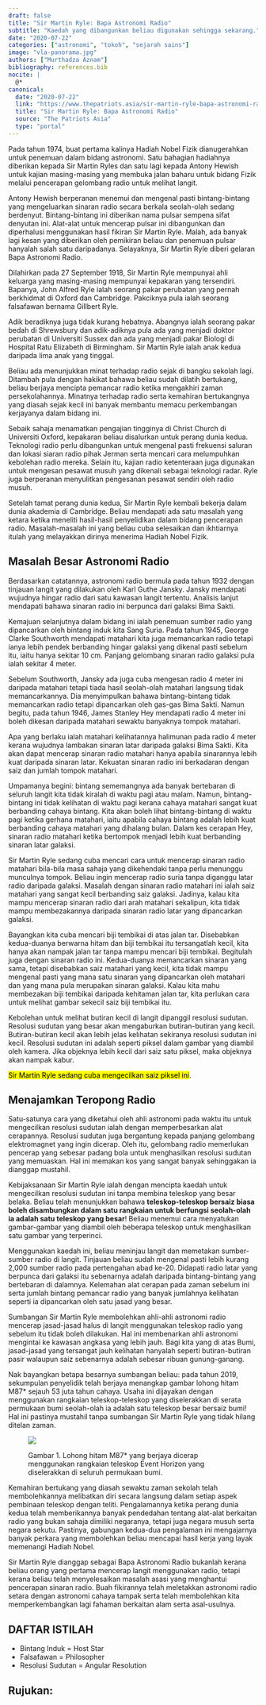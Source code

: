 ```yaml
---
draft: false
title: "Sir Martin Ryle: Bapa Astronomi Radio"
subtitle: "Kaedah yang dibangunkan beliau digunakan sehingga sekarang."
date: "2020-07-22"
categories: ["astronomi", "tokoh", "sejarah sains"]
image: "vla-panorama.jpg"
authors: ["Murthadza Aznam"]
bibliography: references.bib
nocite: |
  @*
canonical:
  date: "2020-07-22"
  link: "https://www.thepatriots.asia/sir-martin-ryle-bapa-astronomi-radio/"
  title: "Sir Martin Ryle: Bapa Astronomi Radio"
  source: "The Patriots Asia"
  type: "portal"
---
```


Pada tahun 1974, buat pertama kalinya Hadiah Nobel Fizik dianugerahkan untuk penemuan dalam bidang astronomi.
Satu bahagian hadiahnya diberikan kepada Sir Martin Ryles dan satu lagi kepada Antony Hewish untuk kajian masing-masing yang membuka jalan baharu untuk bidang Fizik melalui pencerapan gelombang radio untuk melihat langit.

Antony Hewish berperanan menemui dan mengenal pasti bintang-bintang yang mengeluarkan sinaran radio secara berkala seolah-olah sedang berdenyut.
Bintang-bintang ini diberikan nama pulsar sempena sifat denyutan ini.
Alat-alat untuk mencerap pulsar ini dibangunkan dan diperhalusi menggunakan hasil fikiran Sir Martin Ryle.
Malah, ada banyak lagi kesan yang diberikan oleh pemikiran beliau dan penemuan pulsar hanyalah salah satu daripadanya.
Selayaknya, Sir Martin Ryle diberi gelaran Bapa Astronomi Radio.

Dilahirkan pada 27 September 1918, Sir Martin Ryle mempunyai ahli keluarga yang masing-masing mempunyai kepakaran yang tersendiri.
Bapanya, John Alfred Ryle ialah seorang pakar perubatan yang pernah berkhidmat di Oxford dan Cambridge.
Pakciknya pula ialah seorang falsafawan bernama Gillbert Ryle.

Adik beradiknya juga tidak kurang hebatnya.
Abangnya ialah seorang pakar bedah di Shrewsbury dan adik-adiknya pula ada yang menjadi doktor perubatan di Universiti Sussex dan ada yang menjadi pakar Biologi di Hospital Ratu Elizabeth di Birmingham.
Sir Martin Ryle ialah anak kedua daripada lima anak yang tinggal.

Beliau ada menunjukkan minat terhadap radio sejak di bangku sekolah lagi.
Ditambah pula dengan hakikat bahawa beliau sudah dilatih bertukang, beliau berjaya mencipta pemancar radio ketika mengakhiri zaman persekolahannya.
Minatnya terhadap radio serta kemahiran bertukangnya yang diasah sejak kecil ini banyak membantu memacu perkembangan kerjayanya dalam bidang ini.

Sebaik sahaja menamatkan pengajian tingginya di Christ Church di Universiti Oxford, kepakaran beliau disalurkan untuk perang dunia kedua.
Teknologi radio perlu dibangunkan untuk mengenal pasti frekuensi saluran dan lokasi siaran radio pihak Jerman serta mencari cara melumpuhkan kebolehan radio mereka.
Selain itu, kajian radio ketenteraan juga digunakan untuk mengesan pesawat musuh yang dikenali sebagai teknologi radar.
Ryle juga berperanan menyulitkan pengesanan pesawat sendiri oleh radio musuh.

Setelah tamat perang dunia kedua, Sir Martin Ryle kembali bekerja dalam dunia akademia di Cambridge.
Beliau mendapati ada satu masalah yang ketara ketika meneliti hasil-hasil penyelidikan dalam bidang pencerapan radio.
Masalah-masalah ini yang beliau cuba selesaikan dan ikhtiarnya itulah yang melayakkan dirinya menerima Hadiah Nobel Fizik.

## Masalah Besar Astronomi Radio

Berdasarkan catatannya, astronomi radio bermula pada tahun 1932 dengan tinjauan langit yang dilakukan oleh Karl Guthe Jansky.
Jansky mendapati wujudnya hingar radio dari satu kawasan langit tertentu.
Analisis lanjut mendapati bahawa sinaran radio ini berpunca dari galaksi Bima Sakti.

Kemajuan selanjutnya dalam bidang ini ialah penemuan sumber radio yang dipancarkan oleh bintang induk kita Sang Suria.
Pada tahun 1945, George Clarke Southworth mendapati matahari kita juga memancarkan radio tetapi ianya lebih pendek berbanding hingar galaksi yang dikenal pasti sebelum itu, iaitu hanya sekitar 10 cm.
Panjang gelombang sinaran radio galaksi pula ialah sekitar 4 meter.

Sebelum Southworth, Jansky ada juga cuba mengesan radio 4 meter ini daripada matahari tetapi tiada hasil seolah-olah matahari langsung tidak memancarkannya.
Dia menyimpulkan bahawa bintang-bintang tidak memancarkan radio tetapi dipancarkan oleh gas-gas Bima Sakti.
Namun begitu, pada tahun 1946, James Stanley Hey mendapati radio 4 meter ini boleh dikesan daripada matahari sewaktu banyaknya tompok matahari.

Apa yang berlaku ialah matahari kelihatannya halimunan pada radio 4 meter kerana wujudnya lambakan sinaran latar daripada galaksi Bima Sakti.
Kita akan dapat mencerap sinaran radio matahari hanya apabila sinarannya lebih kuat daripada sinaran latar.
Kekuatan sinaran radio ini berkadaran dengan saiz dan jumlah tompok matahari.

Umpamanya begini: bintang sememangnya ada banyak bertebaran di seluruh langit kita tidak kiralah di waktu pagi atau malam.
Namun, bintang-bintang ini tidak kelihatan di waktu pagi kerana cahaya matahari sangat kuat berbanding cahaya bintang.
Kita akan boleh lihat bintang-bintang di waktu pagi ketika gerhana matahari, iaitu apabila cahaya bintang adalah lebih kuat berbanding cahaya matahari yang dihalang bulan.
Dalam kes cerapan Hey, sinaran radio matahari ketika bertompok menjadi lebih kuat berbanding sinaran latar galaksi.

Sir Martin Ryle sedang cuba mencari cara untuk mencerap sinaran radio matahari bila-bila masa sahaja yang dikehendaki tanpa perlu menunggu munculnya tompok.
Beliau ingin mencerap radio suria tanpa diganggu latar radio daripada galaksi.
Masalah dengan sinaran radio matahari ini ialah saiz matahari yang sangat kecil berbanding saiz galaksi.
Jadinya, kalau kita mampu mencerap sinaran radio dari arah matahari sekalipun, kita tidak mampu membezakannya daripada sinaran radio latar yang dipancarkan galaksi.

Bayangkan kita cuba mencari biji tembikai di atas jalan tar.
Disebabkan kedua-duanya berwarna hitam dan biji tembikai itu tersangatlah kecil, kita hanya akan nampak jalan tar tanpa mampu mencari biji tembikai. Begitulah juga dengan sinaran radio ini. Kedua-duanya memancarkan sinaran yang sama, tetapi disebabkan saiz matahari yang kecil, kita tidak mampu mengenal pasti yang mana satu sinaran yang dipancarkan oleh matahari dan yang mana pula merupakan sinaran galaksi.
Kalau kita mahu membezakan biji tembikai daripada kehitaman jalan tar, kita perlukan cara untuk melihat gambar sekecil saiz biji tembikai itu.

Kebolehan untuk melihat butiran kecil di langit dipanggil resolusi sudutan.
Resolusi sudutan yang besar akan mengaburkan butiran-butiran yang kecil.
Butiran-butiran kecil akan lebih jelas kelihatan sekiranya resolusi sudutan ini kecil.
Resolusi sudutan ini adalah seperti piksel dalam gambar yang diambil oleh kamera.
Jika objeknya lebih kecil dari saiz satu piksel, maka objeknya akan nampak kabur.

<mark>Sir Martin Ryle sedang cuba mengecilkan saiz piksel ini</mark>.

## Menajamkan Teropong Radio

Satu-satunya cara yang diketahui oleh ahli astronomi pada waktu itu untuk mengecilkan resolusi sudutan ialah dengan memperbesarkan alat cerapannya.
Resolusi sudutan juga bergantung kepada panjang gelombang elektromagnet yang ingin dicerap.
Oleh itu, gelombang radio memerlukan pencerap yang sebesar padang bola untuk menghasilkan resolusi sudutan yang memuaskan.
Hal ini memakan kos yang sangat banyak sehinggakan ia dianggap mustahil.

Kebijaksanaan Sir Martin Ryle ialah dengan mencipta kaedah untuk mengecilkan resolusi sudutan ini tanpa membina teleskop yang besar belaka.
Beliau telah menunjukkan bahawa **teleskop-teleskop bersaiz biasa boleh disambungkan dalam satu rangkaian untuk berfungsi seolah-olah ia adalah satu teleskop yang besar**!
Beliau menemui cara menyatukan gambar-gambar yang diambil oleh beberapa teleskop untuk menghasilkan satu gambar yang terperinci.

Menggunakan kaedah ini, beliau meninjau langit dan memetakan sumber-sumber radio di langit.
Tinjauan beliau sudah mengenal pasti lebih kurang 2,000 sumber radio pada pertengahan abad ke-20.
Didapati radio latar yang berpunca dari galaksi itu sebenarnya adalah daripada bintang-bintang yang bertebaran di dalamnya.
Kelemahan alat cerapan pada zaman sebelum ini serta jumlah bintang pemancar radio yang banyak jumlahnya kelihatan seperti ia dipancarkan oleh satu jasad yang besar.

Sumbangan Sir Martin Ryle membolehkan ahli-ahli astronomi radio mencerap jasad-jasad halus di langit menggunakan teleskop radio yang sebelum itu tidak boleh dilakukan.
Hal ini membenarkan ahli astronomi mengintai ke kawasan angkasa yang lebih jauh.
Bagi kita yang di atas Bumi, jasad-jasad yang tersangat jauh kelihatan hanyalah seperti butiran-butiran pasir walaupun saiz sebenarnya adalah sebesar ribuan gunung-ganang.

Nak bayangkan betapa besarnya sumbangan beliau: pada tahun 2019, sekumpulan penyelidik telah berjaya menangkap gambar lohong hitam M87\* sejauh 53 juta tahun cahaya.
Usaha ini dijayakan dengan menggunakan rangkaian teleskop-teleskop yang diselerakkan di serata permukaan bumi seolah-olah ia adalah satu teleskop besar bersaiz bumi!
Hal ini pastinya mustahil tanpa sumbangan Sir Martin Ryle yang tidak hilang ditelan zaman.

<figure>

![](lohong-hitam-teleskop-eht.jpg)

<figcaption>

Gambar 1. Lohong hitam M87\* yang berjaya dicerap menggunakan rangkaian teleskop Event Horizon yang diselerakkan di seluruh permukaan bumi.

</figcaption>

</figure>

Kemahiran bertukang yang diasah sewaktu zaman sekolah telah membolehkannya melibatkan diri secara langsung dalam setiap aspek pembinaan teleskop dengan teliti.
Pengalamannya ketika perang dunia kedua telah memberikannya banyak pendedahan tentang alat-alat berkaitan radio yang bukan sahaja dimiliki negaranya, tetapi juga negara musuh serta negara sekutu.
Pastinya, gabungan kedua-dua pengalaman ini mengajarnya banyak perkara yang membolehkan beliau mencapai hasil kerja yang layak memenangi Hadiah Nobel.

Sir Martin Ryle dianggap sebagai Bapa Astronomi Radio bukanlah kerana beliau orang yang pertama mencerap langit menggunakan radio, tetapi kerana beliau telah menyelesaikan masalah asasi yang menghantui pencerapan sinaran radio.
Buah fikirannya telah meletakkan astronomi radio setara dengan astronomi cahaya tampak serta telah membolehkan kita memperkembangkan lagi fahaman berkaitan alam serta asal-usulnya.

## DAFTAR ISTILAH

- Bintang Induk = Host Star
- Falsafawan = Philosopher
- Resolusi Sudutan = Angular Resolution

<!-- ## DAFTAR GAMBAR:

- Gambar Utama: The National Radio Astronomy Observatory (CC BY 3.0), pautan: https://public.nrao.edu/gallery/vla-panorama/
- Gambar 1: European Southern Observatory (CC BY 4.0), pautan: https://www.eso.org/publiceso1907a/ -->

## Rujukan:

:::{#refs}
:::
